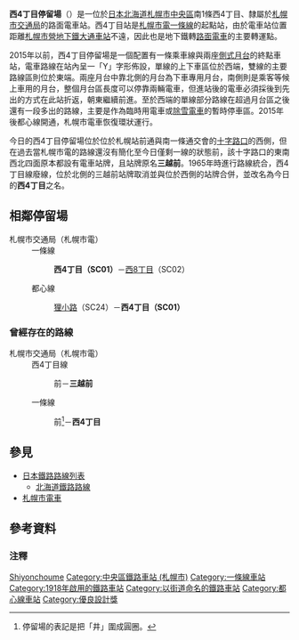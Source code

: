 {{日本車站資訊
|公司色 = green
|文字色 = 
|站名 = 西4丁目停留場
|圖片 = 
|pxl = 240px
|圖片說明 = 
|日文原名 = 西4丁目
|平假名 = にしよんちょうめ
|羅馬拼音 = Nishi Yonchōme
|副站名 = 
|電報略號 = 
|車站編號 = {{車站編號c|red|SC01}}
|停站路線數 = 2
|所屬公司 = [[札幌市交通局|札幌市交通局]]
|所在地 = [[北海道|北海道]][[札幌市|札幌市]][[中央區_(札幌市)|中央區]]南1条西4丁目
|車站構造 = [[地面車站|地面車站]]
|月台配置 = 2面2線
|啟用年月日 = 1918年（[[大正|大正]]7年）8月12日
|廢站年月日 = 
|乘客人數 = 
|上下車人次 = 
|統計年度 = 
|所屬路線1 = 都心線
|前一站1 = SC24 [[狸小路停留場|狸小路]]
|前一站距離1 = 0.20
|後一站距離1 = 
|後一站1 =
|距離1 = 0.45
|起點站1 = [[薄野停留場|薄野]]
|所屬路線2 = 一條線
|前一站2 = 
|前一站距離2 = 
|後一站距離2 = 0.50
|後一站2 = [[西8丁目停留場|西8丁目]] SC02
|距離2 = 0.00
|起點站2 = 西4丁目
|轉車 = [[大通車站_(北海道)|大通站]]（[[File:ST_Logo.svg|20px]] [[札幌市營地下鐵南北線|札幌市營地下鐵南北線]] (N07)、[[札幌市營地下鐵東西線|札幌市營地下鐵東西線]] (T09)、[[札幌市營地下鐵東豐線|札幌市營地下鐵東豐線]] (H08)）<br />[[薄野站|薄野站]]（[[File:ST_Logo.svg|20px]]札幌市營地下鐵南北線 (N08)）<br />[[豐水薄野站|豐水薄野站]]（[[File:ST_Logo.svg|20px]]札幌市營地下鐵東豐線 (H09)）
|備註 = 
|全寬備註 = 
}}
'''西4丁目停留場'''（{{jpn|j=西4丁目停留場|hg=にしよんちょうめていりゅうじょう|rm=Nishi-yonchōme teiryūjō|f=y}}）是一位於[[日本|日本]][[北海道|北海道]][[札幌市|札幌市]][[中央區_(札幌市)|中央區]]南1條西4丁目、隸屬於[[札幌市交通局|札幌市交通局]]的路面電車站。西4丁目站是[[札幌市電|札幌市電]][[一條線|一條線]]的起點站，由於電車站位置距離[[札幌市營地下鐵|札幌市營地下鐵]][[大通車站_(北海道)|大通車站]]不遠，因此也是地下鐵轉[[路面電車|路面電車]]的主要轉運點。

2015年以前，西4丁目停留場是一個配置有一條乘車線與兩座[[側式月台|側式月台]]的終點車站，電車路線在站內呈一「Y」字形佈設，單線的上下車區位於西端，雙線的主要路線區則位於東端。兩座月台中靠北側的月台為下車專用月台，南側則是乘客等候上車用的月台，整個月台區長度可以停靠兩輛電車，但進站後的電車必須採後到先出的方式在此站折返，朝東繼續前進。至於西端的單線部分路線在超過月台區之後還有一段多出的路線，主要是作為臨時用電車或[[除雪電車|除雪電車]]的暫時停車區。2015年後都心線開通，札幌市電車恢復環狀運行。

今日的西4丁目停留場位於位於札幌站前通與南一條通交會的[[十字路口|十字路口]]的西側，但在過去當札幌市電的路線還沒有簡化至今日僅剩一線的狀態前，該十字路口的東南西北四面原本都設有電車站牌，且站牌原名'''三越前'''。1965年時進行路線統合，西4丁目線廢線，位於北側的三越前站牌取消並與位於西側的站牌合併，並改名為今日的'''西4丁目'''之名。

== 相鄰停留場 ==
; 札幌市交通局（札幌市電）
: 一條線
:: '''西4丁目（SC01）'''－[[西8丁目停留場|西8丁目]]（SC02）
: 都心線
:: [[狸小路停留場|狸小路]]（SC24）－'''西4丁目（SC01）''' 

=== 曾經存在的路線 ===
; 札幌市交通局（札幌市電）
: 西4丁目線
:: {{link-ja|札幌大酒店|札幌グランドホテル}}前－'''三越前'''
: 一條線
:: {{link-ja|丸井今井|丸井今井|丸井}}前<ref group="注釋">停留場的表記是把「井」圍成圓圈。</ref>－'''西4丁目'''

== 參見 ==
* [[日本鐵路路線列表|日本鐵路路線列表]]
** [[北海道鐵路路線|北海道鐵路路線]]
* [[札幌市電車|札幌市電車]]
== 參考資料 ==
=== 注釋 ===
{{Reflist|group="注釋"}}
{{札幌市電}}

{{DEFAULTSORT:Nishi-yonchome}}
[[Category:日本鐵路車站_Ni|Shiyonchoume]]
[[Category:中央區鐵路車站_(札幌市)|Category:中央區鐵路車站 (札幌市)]]
[[Category:一條線車站|Category:一條線車站]]
[[Category:1918年啟用的鐵路車站|Category:1918年啟用的鐵路車站]]
[[Category:以街道命名的鐵路車站|Category:以街道命名的鐵路車站]]
[[Category:都心線車站|Category:都心線車站]]
[[Category:優良設計獎|Category:優良設計獎]]

{{coord|43|3|32|N|141|21|7|E|display=title|scale:5000_region:JP_type:railwaystation}}